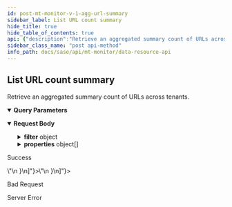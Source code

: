 ```yaml
---
id: post-mt-monitor-v-1-agg-url-summary
sidebar_label: List URL count summary
hide_title: true
hide_table_of_contents: true
api: {"description":"Retrieve an aggregated summary count of URLs across tenants.                  \n","operationId":"post-mt-monitor-v1-agg-url-summary","parameters":[{"description":"Must be `tenant`. Using the query parameter returns all the aggregated responses for the current parent tenant and its child tenants. If not used, the results for just the current tenant are returned. \n","in":"query","name":"agg_by","schema":{"type":"string"}},{"description":"Must be `PA_ONLY`. Using the license query parameter returns all the aggregated license details for the current parent tenant and its child tenants. If not used, the results for just the current tenant are returned.                           \n","in":"query","name":"license_type","schema":{"type":"string"}}],"requestBody":{"content":{"application/json":{"examples":{"Blocked Risky URL Count":{"value":{"filter":{"operator":"AND","rules":[{"rule":"url_high_risk"},{"rule":"blocked"},{"operator":"last_n_days","property":"event_time","values":[7]}]},"properties":[{"alias":"count","function":"sum","property":"uri_count","sort":{"order":"desc"}}]}},"Blocked Risky URL Count By Tenant":{"value":{"filter":{"operator":"AND","rules":[{"rule":"url_high_risk"},{"rule":"blocked"},{"operator":"last_n_days","property":"event_time","values":[7]}]},"properties":[{"property":"sub_tenant_id"},{"alias":"count","function":"sum","property":"uri_count","sort":{"order":"desc"}}]}},"Risky URL Count By Tenant":{"value":{"filter":{"operator":"AND","rules":[{"rule":"url_high_risk"},{"operator":"last_n_days","property":"event_time","values":[7]}]},"properties":[{"property":"sub_tenant_id"},{"alias":"count","function":"sum","property":"uri_count","sort":{"order":"desc"}}]}}},"schema":{"properties":{"filter":{"allOf":[{"description":"URL summary filter. Consists of a required operator and an array of rules objects. \n","properties":{"operator":{"description":"Must be `AND`. \n","type":"string"},"rules":{"anyOf":[{"properties":{"rule":{"description":"Rule name that is set to one of the example values","example":"url_high_risk, blocked","type":"string"}},"type":"object"},{"properties":{"operator":{"description":"Filter operator that is one of the example values and is run on the property field","example":"equals, in, gt, lt, last_n_minutes, last_n_hours, last_n_days","type":"string"},"property":{"description":"Filter property field that is one of the example values","example":"event_time","type":"string"},"values":{"description":"Filter property value","example":"minute, hour or day counts if property is event_time","items":{"type":"string"},"type":"array"}},"type":"object"}],"description":"See [RuleName4](/sase/docs/filters#rulename4), [RuleName3](/sase/docs/filters#rulename3), and [TimeFilter](/sase/docs/filters#timefilter).\n","items":{"type":"object"},"type":"array"}},"required":["operator"],"type":"object"},{"description":"filter json object"}]},"properties":{"description":"List of property json objects","items":{"properties":{"alias":{"type":"string"},"function":{"description":"Operations that need to be run on the property field. Operations can be run only on number properties.","example":"sum","type":"string"},"property":{"description":"URL summary property. See [Property7](/sase/docs/filters#property7).\n","example":"sub_tenant_id, uri_count","type":"string"},"sort":{"properties":{"order":{"description":"Sort Order for the property","example":"desc, asc","type":"string"}},"type":"object"}},"type":"object"},"type":"array"}},"required":["properties","filter"],"type":"object"}}}},"responses":{"200":{"content":{"application/json":{"examples":{"Blocked Risky URL Count":{"value":{"count":10}},"Blocked Risky URL Count By Tenant":{"value":[{"count":10,"sub_tenant_id":"<sub_tenant_id>"}]},"Risky URL Count By Tenant":{"value":[{"count":10,"sub_tenant_id":"<sub_tenant_id>"}]}}}},"description":"Success"},"400":{"description":"Bad Request"},"500":{"description":"Server Error"}},"security":[{"Bearer":[]}],"tags":["DataResources"],"method":"post","path":"/mt/monitor/v1/agg/url/summary","servers":[{"url":"https://api.sase.paloaltonetworks.com"}],"securitySchemes":{"Bearer":{"scheme":"bearer","type":"http"}},"jsonRequestBodyExample":{"filter":{"operator":"string","rules":[{}]},"properties":[{"alias":"string","function":"sum","property":"sub_tenant_id, uri_count","sort":{"order":"desc, asc"}}]},"info":{"contact":{},"description":"Use the Data Resource API for retrieving aggregated summaries and counts across tenants for threats, alerts, risky applications, URLs, and upgrades.\n","title":"Data Resource API","version":"1.0"},"postman":{"name":"List URL count summary","description":{"content":"Retrieve an aggregated summary count of URLs across tenants.                  \n","type":"text/plain"},"url":{"path":["mt","monitor","v1","agg","url","summary"],"host":["{{baseUrl}}"],"query":[{"disabled":false,"description":{"content":"Must be `tenant`. Using the query parameter returns all the aggregated responses for the current parent tenant and its child tenants. If not used, the results for just the current tenant are returned. \n","type":"text/plain"},"key":"agg_by","value":""},{"disabled":false,"description":{"content":"Must be `PA_ONLY`. Using the license query parameter returns all the aggregated license details for the current parent tenant and its child tenants. If not used, the results for just the current tenant are returned.                           \n","type":"text/plain"},"key":"license_type","value":""}],"variable":[]},"header":[{"key":"Content-Type","value":"application/json"},{"key":"Accept","value":"application/json"}],"method":"POST","body":{"mode":"raw","raw":"\"\"","options":{"raw":{"language":"json"}}},"auth":{"type":"bearer","bearer":[{"type":"any","value":"<Bearer Token>","key":"token"}]}}}
sidebar_class_name: "post api-method"
info_path: docs/sase/api/mt-monitor/data-resource-api
---
```



## List URL count summary



Retrieve an aggregated summary count of URLs across tenants.                  


<details style={{"marginBottom":"1rem"}} data-collapsed={false} open={true}><summary style={{}}><strong>Query Parameters</strong></summary><div><ul><ParamsItem className={"paramsItem"} param={{"description":"Must be `tenant`. Using the query parameter returns all the aggregated responses for the current parent tenant and its child tenants. If not used, the results for just the current tenant are returned. \n","in":"query","name":"agg_by","schema":{"type":"string"}}}></ParamsItem><ParamsItem className={"paramsItem"} param={{"description":"Must be `PA_ONLY`. Using the license query parameter returns all the aggregated license details for the current parent tenant and its child tenants. If not used, the results for just the current tenant are returned.                           \n","in":"query","name":"license_type","schema":{"type":"string"}}}></ParamsItem></ul></div></details><MimeTabs><TabItem label={"application/json"} value={"application/json-schema"}><details style={{}} data-collapsed={false} open={true}><summary style={{"textAlign":"left"}}><strong>Request Body</strong></summary><div style={{"textAlign":"left","marginLeft":"1rem"}}></div><ul style={{"marginLeft":"1rem"}}><SchemaItem collapsible={true} className={"schemaItem"}><details style={{}}><summary style={{}}><strong>filter</strong><span style={{"opacity":"0.6"}}> object</span></summary><div style={{"marginLeft":"1rem"}}><div style={{"marginTop":".5rem","marginBottom":".5rem"}}>

URL summary filter. Consists of a required operator and an array of rules objects. 


</div><SchemaItem collapsible={false} name={"operator"} required={true} schemaDescription={"Must be `AND`. \n"} schemaName={"string"} qualifierMessage={undefined} defaultValue={undefined}></SchemaItem><SchemaItem collapsible={true} className={"schemaItem"}><details style={{}}><summary style={{}}><strong>rules</strong><span style={{"opacity":"0.6"}}> object[]</span></summary><div style={{"marginLeft":"1rem"}}><div style={{"marginTop":".5rem","marginBottom":".5rem"}}>

See [RuleName4](/sase/docs/filters#rulename4), [RuleName3](/sase/docs/filters#rulename3), and [TimeFilter](/sase/docs/filters#timefilter).


</div><li><div><span className={"badge badge--info"}>anyOf</span><SchemaTabs><TabItem label={"MOD1"} value={"0-item-properties"}><SchemaItem collapsible={false} name={"rule"} required={false} schemaDescription={"Rule name that is set to one of the example values"} schemaName={"string"} qualifierMessage={undefined} defaultValue={undefined}></SchemaItem></TabItem><TabItem label={"MOD2"} value={"1-item-properties"}><SchemaItem collapsible={false} name={"operator"} required={false} schemaDescription={"Filter operator that is one of the example values and is run on the property field"} schemaName={"string"} qualifierMessage={undefined} defaultValue={undefined}></SchemaItem><SchemaItem collapsible={false} name={"property"} required={false} schemaDescription={"Filter property field that is one of the example values"} schemaName={"string"} qualifierMessage={undefined} defaultValue={undefined}></SchemaItem><SchemaItem collapsible={false} name={"values"} required={false} schemaDescription={"Filter property value"} schemaName={"string[]"} qualifierMessage={undefined} defaultValue={undefined}></SchemaItem></TabItem></SchemaTabs></div></li></div></details></SchemaItem></div></details></SchemaItem><SchemaItem collapsible={true} className={"schemaItem"}><details style={{}}><summary style={{}}><strong>properties</strong><span style={{"opacity":"0.6"}}> object[]</span></summary><div style={{"marginLeft":"1rem"}}><div style={{"marginTop":".5rem","marginBottom":".5rem"}}>

List of property json objects

</div><SchemaItem collapsible={false} name={"alias"} required={false} schemaDescription={undefined} schemaName={"string"} qualifierMessage={undefined} defaultValue={undefined}></SchemaItem><SchemaItem collapsible={false} name={"function"} required={false} schemaDescription={"Operations that need to be run on the property field. Operations can be run only on number properties."} schemaName={"string"} qualifierMessage={undefined} defaultValue={undefined}></SchemaItem><SchemaItem collapsible={false} name={"property"} required={false} schemaDescription={"URL summary property. See [Property7](/sase/docs/filters#property7).\n"} schemaName={"string"} qualifierMessage={undefined} defaultValue={undefined}></SchemaItem><SchemaItem collapsible={true} className={"schemaItem"}><details style={{}}><summary style={{}}><strong>sort</strong><span style={{"opacity":"0.6"}}> object</span></summary><div style={{"marginLeft":"1rem"}}><SchemaItem collapsible={false} name={"order"} required={false} schemaDescription={"Sort Order for the property"} schemaName={"string"} qualifierMessage={undefined} defaultValue={undefined}></SchemaItem></div></details></SchemaItem></div></details></SchemaItem></ul></details></TabItem></MimeTabs><div><ApiTabs><TabItem label={"200"} value={"200"}><div>

Success

</div><div><MimeTabs groupId={"mime-type"}><TabItem label={"application/json"} value={"application/json"}><SchemaTabs groupId={"schema-tabs"}><TabItem label={" Blocked  Risky  U R L  Count"} value={" Blocked  Risky  U R L  Count"}><ResponseSamples responseExample={"{\n  \"count\": 10\n}"}></ResponseSamples></TabItem><TabItem label={" Blocked  Risky  U R L  Count  By  Tenant"} value={" Blocked  Risky  U R L  Count  By  Tenant"}><ResponseSamples responseExample={"[\n  {\n    \"count\": 10,\n    \"sub_tenant_id\": \"<sub_tenant_id>\"\n  }\n]"}></ResponseSamples></TabItem><TabItem label={" Risky  U R L  Count  By  Tenant"} value={" Risky  U R L  Count  By  Tenant"}><ResponseSamples responseExample={"[\n  {\n    \"count\": 10,\n    \"sub_tenant_id\": \"<sub_tenant_id>\"\n  }\n]"}></ResponseSamples></TabItem></SchemaTabs></TabItem></MimeTabs></div></TabItem><TabItem label={"400"} value={"400"}><div>

Bad Request

</div><div></div></TabItem><TabItem label={"500"} value={"500"}><div>

Server Error

</div><div></div></TabItem></ApiTabs></div>
      